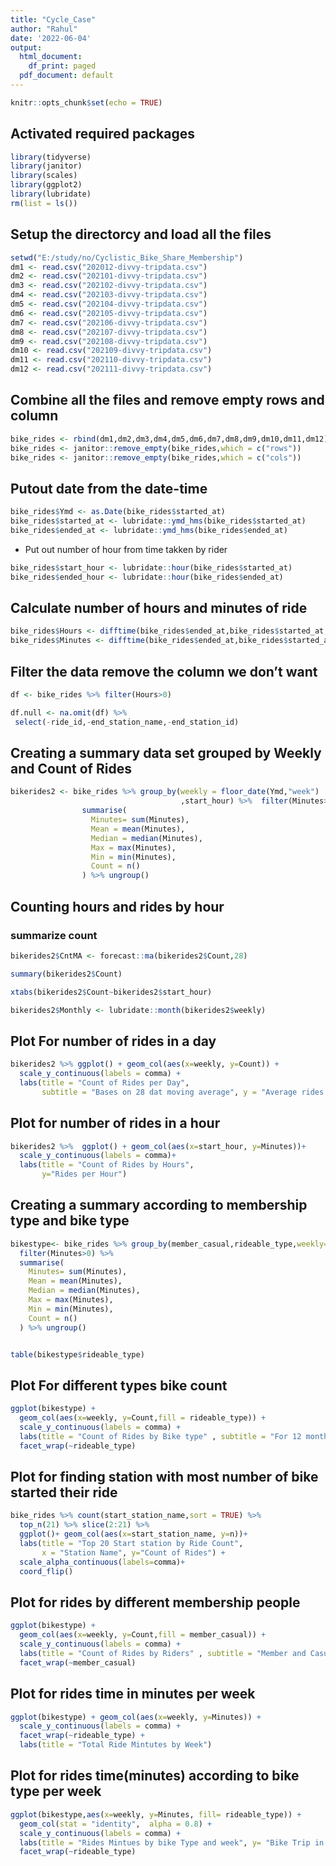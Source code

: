 ---
title: "Cycle_Case"
author: "Rahul"
date: '2022-06-04'
output:
  html_document:
    df_print: paged
  pdf_document: default
---

```{r setup, include=FALSE}
knitr::opts_chunk$set(echo = TRUE)
```

## Activated required packages
```{r}
library(tidyverse)
library(janitor)
library(scales)
library(ggplot2)
library(lubridate)
rm(list = ls())
```


## Setup the directorcy and load all the files
```{r}
setwd("E:/study/no/Cyclistic_Bike_Share_Membership")
dm1 <- read.csv("202012-divvy-tripdata.csv")
dm2 <- read.csv("202101-divvy-tripdata.csv")
dm3 <- read.csv("202102-divvy-tripdata.csv")
dm4 <- read.csv("202103-divvy-tripdata.csv")
dm5 <- read.csv("202104-divvy-tripdata.csv")
dm6 <- read.csv("202105-divvy-tripdata.csv")
dm7 <- read.csv("202106-divvy-tripdata.csv")
dm8 <- read.csv("202107-divvy-tripdata.csv")
dm9 <- read.csv("202108-divvy-tripdata.csv")
dm10 <- read.csv("202109-divvy-tripdata.csv")
dm11 <- read.csv("202110-divvy-tripdata.csv")
dm12 <- read.csv("202111-divvy-tripdata.csv")
```


## Combine all the files and remove empty rows and column
```{r}
bike_rides <- rbind(dm1,dm2,dm3,dm4,dm5,dm6,dm7,dm8,dm9,dm10,dm11,dm12)
bike_rides <- janitor::remove_empty(bike_rides,which = c("rows"))
bike_rides <- janitor::remove_empty(bike_rides,which = c("cols"))
```

## Putout date from the date-time
```{r}
bike_rides$Ymd <- as.Date(bike_rides$started_at)
bike_rides$started_at <- lubridate::ymd_hms(bike_rides$started_at)
bike_rides$ended_at <- lubridate::ymd_hms(bike_rides$ended_at)
```

* Put out number of hour from time takken by rider
```{r}
bike_rides$start_hour <- lubridate::hour(bike_rides$started_at)
bike_rides$ended_hour <- lubridate::hour(bike_rides$ended_at)
```

## Calculate number of hours and minutes of ride
```{r}
bike_rides$Hours <- difftime(bike_rides$ended_at,bike_rides$started_at,units = c("hours"))
bike_rides$Minutes <- difftime(bike_rides$ended_at,bike_rides$started_at,units = c("mins"))
```

## Filter the data remove the column we don't want
```{r}
df <- bike_rides %>% filter(Hours>0)

df.null <- na.omit(df) %>% 
 select(-ride_id,-end_station_name,-end_station_id)
```

## Creating a summary data set grouped by Weekly and Count of Rides
```{r}
bikerides2 <- bike_rides %>% group_by(weekly = floor_date(Ymd,"week")
                                      ,start_hour) %>%  filter(Minutes>0) %>% 
                summarise(
                  Minutes= sum(Minutes),
                  Mean = mean(Minutes),
                  Median = median(Minutes),
                  Max = max(Minutes),
                  Min = min(Minutes),
                  Count = n()
                ) %>% ungroup()
```

## Counting hours and rides by hour
### summarize count
```{r}
bikerides2$CntMA <- forecast::ma(bikerides2$Count,28)

summary(bikerides2$Count)

xtabs(bikerides2$Count~bikerides2$start_hour)

bikerides2$Monthly <- lubridate::month(bikerides2$weekly)
```

## Plot For number of rides in a day
```{r}
bikerides2 %>% ggplot() + geom_col(aes(x=weekly, y=Count)) +
  scale_y_continuous(labels = comma) +
  labs(title = "Count of Rides per Day", 
       subtitle = "Bases on 28 dat moving average", y = "Average rides per day")
```

## Plot for number of rides in a hour
```{r}
bikerides2 %>%  ggplot() + geom_col(aes(x=start_hour, y=Minutes))+
  scale_y_continuous(labels = comma)+
  labs(title = "Count of Rides by Hours",
       y="Rides per Hour")
```

## Creating a summary according to membership type and bike type
```{r}
bikestype<- bike_rides %>% group_by(member_casual,rideable_type,weekly=floor_date(Ymd,"week")) %>% 
  filter(Minutes>0) %>% 
  summarise(
    Minutes= sum(Minutes),
    Mean = mean(Minutes),
    Median = median(Minutes),
    Max = max(Minutes),
    Min = min(Minutes),
    Count = n()
  ) %>% ungroup()


table(bikestype$rideable_type)
```

## Plot For different types bike count 
```{r}
ggplot(bikestype) +
  geom_col(aes(x=weekly, y=Count,fill = rideable_type)) +
  scale_y_continuous(labels = comma) +
  labs(title = "Count of Rides by Bike type" , subtitle = "For 12 months")+
  facet_wrap(~rideable_type)
```

## Plot for finding station with most number of bike started their ride
```{r}
bike_rides %>% count(start_station_name,sort = TRUE) %>% 
  top_n(21) %>% slice(2:21) %>% 
  ggplot()+ geom_col(aes(x=start_station_name, y=n))+
  labs(title = "Top 20 Start station by Ride Count",
       x = "Station Name", y="Count of Rides") +
  scale_alpha_continuous(labels=comma)+
  coord_flip()
```

## Plot for rides by different membership people
```{r}
ggplot(bikestype) +
  geom_col(aes(x=weekly, y=Count,fill = member_casual)) +
  scale_y_continuous(labels = comma) +
  labs(title = "Count of Rides by Riders" , subtitle = "Member and Casual") +
  facet_wrap(~member_casual)
```

## Plot for rides time in minutes per week
```{r}
ggplot(bikestype) + geom_col(aes(x=weekly, y=Minutes)) +
  scale_y_continuous(labels = comma) +
  facet_wrap(~rideable_type) +
  labs(title = "Total Ride Mintutes by Week")
```

## Plot for rides time(minutes) according to bike type per week
```{r}
ggplot(bikestype,aes(x=weekly, y=Minutes, fill= rideable_type)) +
  geom_col(stat = "identity",  alpha = 0.8) +
  scale_y_continuous(labels = comma) +
  labs(title = "Rides Mintues by bike Type and week", y= "Bike Trip in Minutes")+
  facet_wrap(~rideable_type)
```

